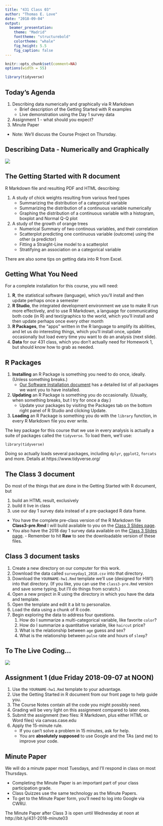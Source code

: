 ---
title: "431 Class 03"
author: "Thomas E. Love"
date: "2018-09-04"
output:
  beamer_presentation:
    theme: "Madrid"
    fonttheme: "structurebold"
    colortheme: "whale"
    fig_height: 5.5
    fig_caption: false
---

```{r set-options, echo=FALSE, cache=FALSE, message = FALSE}
knitr::opts_chunk$set(comment=NA)
options(width = 55)

library(tidyverse)
```

## Today's Agenda

1. Describing data numerically and graphically via R Markdown
    + Brief description of the Getting Started with R examples 
    + Live demonstration using the Day 1 survey data
2. Assignment 1 - what should you expect?
3. Minute Paper

- Note: We'll discuss the Course Project on Thursday.

## Describing Data - Numerically and Graphically

![](images/tukey-unexpected.png)

## The Getting Started with R document

R Markdown file and resulting PDF and HTML describing:

1. A study of chick weights resulting from various feed types
    - Summarizing the distribution of a categorical variable
    - Summarizing the distribution of a continuous variable numerically
    - Graphing the distribution of a continuous variable with a histogram, boxplot and Normal Q-Q plot
2. A study of the growth of orange trees
    - Numerical Summary of two continous variables, and their correlation
    - Scatterplot predicting one continuous variable (outcome) using the other (a predictor)
    - Fitting a Straight-Line model to a scatterplot
    - Stratifying an association on a categorical variable

There are also some tips on getting data into R from Excel.

## Getting What You Need

For a complete installation for this course, you will need:

1. **R**, the statistical software (language), which you'll install and then update perhaps once a semester
2. **R Studio**, the integrated development environment we use to make R run more effectively, and to use R Markdown, a language for communicating both code (in R) and text/graphics to the world, which you'll install and then update perhaps once every other month
3. **R Packages**, the "apps" written in the R language to amplify its abilities, and let us do interesting things, which you'll install once, update occasionally but load every time you want to do an analysis (next slide).
4. **Data** for our 431 class, which you don't actually need for Homework 1, but should know how to grab as needed.

## R Packages

1. **Installing** an R Package is something you need to do once, ideally. (Unless something breaks.)
    + [\color{blue} Our Software Installation document](https://github.com/THOMASELOVE/431-2018/blob/master/software/installation.md) has a detailed list of all packages we want you to have installed.
2. **Updating** an R Package is something you do occasionally. (Usually, when something breaks, but I try for once a day.)
    + Update your packages by visiting the Packages tab on the bottom right panel of R Studio and clicking Update.
3. **Loading** an R Package is something you do with the `library` function, in every R Markdown file you ever write.

The key package for this course that we use in every analysis is actually a suite of packages called the `tidyverse`. To load them, we'll use:

```
library(tidyverse)
```

Doing so actually loads several packages, including `dplyr`, `ggplot2`, `forcats` and more. Details at \color{blue} https://www.tidyverse.org/

## The Class 3 document

Do most of the things that are done in the Getting Started with R document, but

1. build an HTML result, exclusively
2. build it live in class
3. use our day 1 survey data instead of a pre-packaged R data frame.

- You have the complete pre-class version of the R Markdown file **Class3-pre.Rmd** I will build available to you on the [Class 3 Slides page](https://github.com/THOMASELOVE/431-2018/tree/master/slides/class03). 
- You also have the 2018 day 1 survey data available on the [Class 3 Slides page](https://github.com/THOMASELOVE/431-2018/tree/master/slides/class03).
		- Remember to hit **Raw** to see the downloadable version of these files.

## Class 3 document tasks

1. Create a new directory on our computer for this work.
2. Download the data called `surveyday1_2018.csv` into that directory.
3. Download the `YOURNAME-hw1.Rmd` template we'll use (designed for HW1) into that directory. (If you like, you can use the `class3-pre.Rmd` version and save some typing, but I'll do things from scratch.)
4. Open a new project in R using the directory in which you have the data and template.
5. Open the template and edit it a bit to personalize.
6. Load the data using a chunk of R code.
7. Begin exploring the data to address four questions.
    1. How do I summarize a multi-categorical variable, like favorite `color`? 
    2. How do I summarize a quantitative variable, like `haircut` price?
    3. What is the relationship between `age` guess and sex?
    4. What is the relationship between `pulse` rate and hours of `sleep`?

## To The Live Coding...

![](images/game.jpg)

## Assignment 1 (due Friday 2018-09-07 at NOON)

1. Use the `YOURNAME-hw1.Rmd` template to your advantage.
2. Use the Getting Started in R document from our front page to help guide you.
3. The Course Notes contain all the code you might possibly need.
4. Grading will be very light on this assignment compared to later ones.
5. Submit the assignment (two files: R Markdown, plus either HTML or Word files) via canvas.case.edu
6. Apply the 15-minute rule.
    + If you can't solve a problem in 15 minutes, ask for help.
    + You are **absolutely supposed** to use Google and the TAs (and me) to improve your code.

## Minute Paper

We will do a minute paper most Tuesdays, and I'll respond in class on most Thursdays.

- Completing the Minute Paper is an important part of your class participation grade.
- Class Quizzes use the same technology as the Minute Papers.
- To get to the Minute Paper form, you'll need to log into Google via CWRU.

The Minute Paper after Class 3 is open until Wednesday at noon at \color{blue} http://bit.ly/431-2018-minute03


